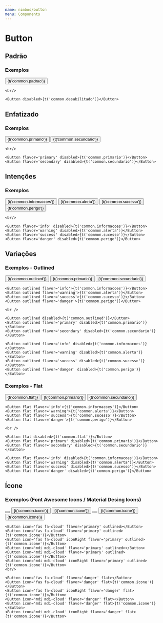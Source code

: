 ```yaml
---
name: nimbos/button
menu: Components
---
```



# **Button**


<PropsTable of={Button} />

## Padrão

### Exemplos

<Playground>
    <Button>{t('common.padrao')}</Button>

    <br/>

    <Button disabled>{t('common.desabilitado')}</Button>

</Playground>

## Enfatizado

### Exemplos

<Playground>
    <Button flavor='primary'>{t('common.primario')}</Button>
    <Button flavor='secondary'>{t('common.secundario')}</Button>

    <br/>

    <Button flavor='primary' disabled>{t('common.primario')}</Button>
    <Button flavor='secondary' disabled>{t('common.secundario')}</Button>

</Playground>

## Intenções

### Exemplos

<Playground>
    <Button flavor='info'>{t('common.informacoes')}</Button>
    <Button flavor='warning'>{t('common.alerta')}</Button>
    <Button flavor='success'>{t('common.sucesso')}</Button>
    <Button flavor='danger'>{t('common.perigo')}</Button>

    <br/>

    <Button flavor='info' disabled>{t('common.informacoes')}</Button>
    <Button flavor='warning' disabled>{t('common.alerta')}</Button>
    <Button flavor='success' disabled>{t('common.sucesso')}</Button>
    <Button flavor='danger' disabled>{t('common.perigo')}</Button>

</Playground>

## Variações

### Exemplos - Outlined

<Playground>
    <Button outlined>{t('common.outlined')}</Button>
    <Button outlined flavor='primary'>{t('common.primario')}</Button>
    <Button outlined flavor='secondary'>{t('common.secundario')}</Button>

    <Button outlined flavor='info'>{t('common.informacoes')}</Button>
    <Button outlined flavor='warning'>{t('common.alerta')}</Button>
    <Button outlined flavor='success'>{t('common.sucesso')}</Button>
    <Button outlined flavor='danger'>{t('common.perigo')}</Button>

    <br />

    <Button outlined disabled>{t('common.outlined')}</Button>
    <Button outlined flavor='primary' disabled>{t('common.primario')}</Button>
    <Button outlined flavor='secondary' disabled>{t('common.secundario')}</Button>

    <Button outlined flavor='info' disabled>{t('common.informacoes')}</Button>
    <Button outlined flavor='warning' disabled>{t('common.alerta')}</Button>
    <Button outlined flavor='success' disabled>{t('common.sucesso')}</Button>
    <Button outlined flavor='danger' disabled>{t('common.perigo')}</Button>

</Playground>

### Exemplos - Flat

<Playground>
    <Button flat>{t('common.flat')}</Button>
    <Button flat flavor='primary'>{t('common.primario')}</Button>
    <Button flat flavor='secondary'>{t('common.secundario')}</Button>

    <Button flat flavor='info'>{t('common.informacoes')}</Button>
    <Button flat flavor='warning'>{t('common.alerta')}</Button>
    <Button flat flavor='success'>{t('common.sucesso')}</Button>
    <Button flat flavor='danger'>{t('common.perigo')}</Button>

    <br />

    <Button flat disabled>{t('common.flat')}</Button>
    <Button flat flavor='primary' disabled>{t('common.primario')}</Button>
    <Button flat flavor='secondary' disabled>{t('common.secundario')}</Button>

    <Button flat flavor='info' disabled>{t('common.informacoes')}</Button>
    <Button flat flavor='warning' disabled>{t('common.alerta')}</Button>
    <Button flat flavor='success' disabled>{t('common.sucesso')}</Button>
    <Button flat flavor='danger' disabled>{t('common.perigo')}</Button>

</Playground>

## Ícone

### Exemplos (Font Awesome Icons / Material Desing Icons)

<Playground>
    <Button icon='fas fa-cloud'></Button>
    <Button icon='fas fa-cloud'>{t('common.icone')}</Button>
    <Button icon='fas fa-cloud' iconRight>{t('common.icone')}</Button>
    <Button icon='mdi mdi-cloud'></Button>
    <Button icon='mdi mdi-cloud'>{t('common.icone')}</Button>
    <Button icon='mdi mdi-cloud' iconRight>{t('common.icone')}</Button>
    <br/>

    <Button icon='fas fa-cloud' flavor='primary' outlined></Button>
    <Button icon='fas fa-cloud' flavor='primary' outlined>{t('common.icone')}</Button>
    <Button icon='fas fa-cloud' iconRight flavor='primary' outlined>{t('common.icone')}</Button>
    <Button icon='mdi mdi-cloud' flavor='primary' outlined></Button>
    <Button icon='mdi mdi-cloud' flavor='primary' outlined>{t('common.icone')}</Button>
    <Button icon='mdi mdi-cloud' iconRight flavor='primary' outlined>{t('common.icone')}</Button>
    <br/>

    <Button icon='fas fa-cloud' flavor='danger' flat></Button>
    <Button icon='fas fa-cloud' flavor='danger' flat>{t('common.icone')}</Button>
    <Button icon='fas fa-cloud' iconRight flavor='danger' flat>{t('common.icone')}</Button>
    <Button icon='mdi mdi-cloud' flavor='danger' flat></Button>
    <Button icon='mdi mdi-cloud' flavor='danger' flat>{t('common.icone')}</Button>
    <Button icon='mdi mdi-cloud' iconRight flavor='danger' flat>{t('common.icone')}</Button>

</Playground>
